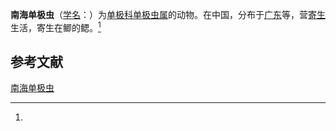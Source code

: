 {{Speciesbox
| name = 南海单极虫
| status = 
| status_system = 
| image = 
| genus = Thelohanellus
| species = nanhaiensis
| authority = (Chen, 1998)<ref name='id9727'>{{cite web| url =http://www.bioinfo.cn/db05/BjdwSpecies.php?action=view&id=9727| title =南海单极虫| work =《中国动物物种编目数据库》| publisher =中国科学院微生物研究所| author =中国科学院动物研究所| accessdate =2009-04-16| deadurl =yes| archiveurl =https://web.archive.org/web/20160305005307/http://www.bioinfo.cn/db05/BjdwSpecies.php?action=view&id=9727| archivedate =2016-03-05}}</ref>
}}

'''南海单极虫'''（[[学名|学名]]：{{lang|la|''Thelohanellus nanhaiensis''}}）为[[单极科|单极科]][[单极虫属|单极虫属]]的动物。在中国，分布于[[广东|广东]]等，营[[寄生|寄生]]生活，寄生在鲫的鳃。<ref name='id9727'/>

== 参考文献 ==
{{reflist}}

{{Wikispecies|Thelohanellus nanhaiensis}}

[[Category:单极虫属|南海单极虫]]


{{Cnidarian-stub}}